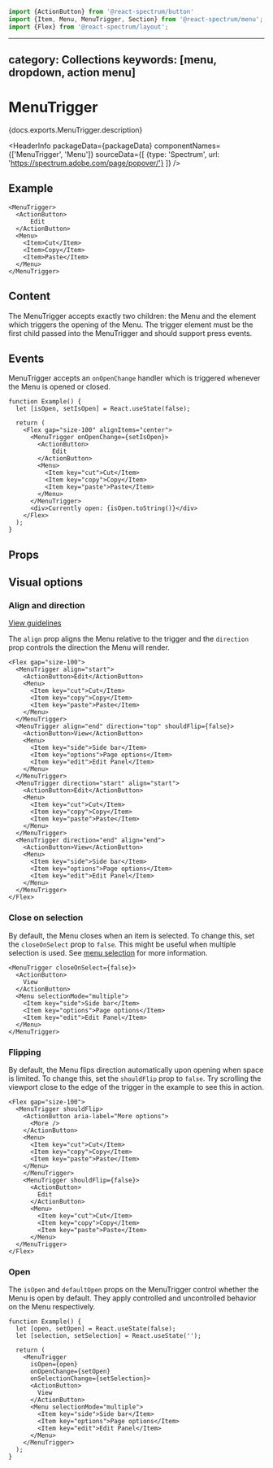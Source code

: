 <!-- Copyright 2020 Adobe. All rights reserved.
This file is licensed to you under the Apache License, Version 2.0 (the "License");
you may not use this file except in compliance with the License. You may obtain a copy
of the License at http://www.apache.org/licenses/LICENSE-2.0
Unless required by applicable law or agreed to in writing, software distributed under
the License is distributed on an "AS IS" BASIS, WITHOUT WARRANTIES OR REPRESENTATIONS
OF ANY KIND, either express or implied. See the License for the specific language
governing permissions and limitations under the License. -->



```jsx import
import {ActionButton} from '@react-spectrum/button'
import {Item, Menu, MenuTrigger, Section} from '@react-spectrum/menu';
import {Flex} from '@react-spectrum/layout';

```

---
category: Collections
keywords: [menu, dropdown, action menu]
---

# MenuTrigger

<p>{docs.exports.MenuTrigger.description}</p>

<HeaderInfo
  packageData={packageData}
  componentNames={['MenuTrigger', 'Menu']}
  sourceData={[
    {type: 'Spectrum', url: 'https://spectrum.adobe.com/page/popover/'}
  ]} />

## Example

```tsx example
<MenuTrigger>
  <ActionButton>
      Edit
  </ActionButton>
  <Menu>
    <Item>Cut</Item>
    <Item>Copy</Item>
    <Item>Paste</Item>
  </Menu>
</MenuTrigger>
```

## Content

The MenuTrigger accepts exactly two children: the Menu and the element which
triggers the opening of the Menu. The trigger element must be the first child passed into
the MenuTrigger and should support press events.

## Events

MenuTrigger accepts an `onOpenChange` handler which is triggered whenever the Menu is opened or closed.

```tsx example
function Example() {
  let [isOpen, setIsOpen] = React.useState(false);

  return (
    <Flex gap="size-100" alignItems="center">
      <MenuTrigger onOpenChange={setIsOpen}>
        <ActionButton>
            Edit
        </ActionButton>
        <Menu>
          <Item key="cut">Cut</Item>
          <Item key="copy">Copy</Item>
          <Item key="paste">Paste</Item>
        </Menu>
      </MenuTrigger>
      <div>Currently open: {isOpen.toString()}</div>
    </Flex>
  );
}
```

## Props

<PropTable component={docs.exports.MenuTrigger} links={docs.links} />

## Visual options

### Align and direction

[View guidelines](https://spectrum.adobe.com/page/popover/#Placement)

The `align` prop aligns the Menu relative to the trigger and the `direction` prop controls the direction the Menu will render.

```tsx example
<Flex gap="size-100">
  <MenuTrigger align="start">
    <ActionButton>Edit</ActionButton>
    <Menu>
      <Item key="cut">Cut</Item>
      <Item key="copy">Copy</Item>
      <Item key="paste">Paste</Item>
    </Menu>
  </MenuTrigger>
  <MenuTrigger align="end" direction="top" shouldFlip={false}>
    <ActionButton>View</ActionButton>
    <Menu>
      <Item key="side">Side bar</Item>
      <Item key="options">Page options</Item>
      <Item key="edit">Edit Panel</Item>
    </Menu>
  </MenuTrigger>
  <MenuTrigger direction="start" align="start">
    <ActionButton>Edit</ActionButton>
    <Menu>
      <Item key="cut">Cut</Item>
      <Item key="copy">Copy</Item>
      <Item key="paste">Paste</Item>
    </Menu>
  </MenuTrigger>
  <MenuTrigger direction="end" align="end">
    <ActionButton>View</ActionButton>
    <Menu>
      <Item key="side">Side bar</Item>
      <Item key="options">Page options</Item>
      <Item key="edit">Edit Panel</Item>
    </Menu>
  </MenuTrigger>
</Flex>
```


### Close on selection

By default, the Menu closes when an item is selected. To change this, set the `closeOnSelect` prop to `false`. This might be useful when multiple selection is used. See [menu selection](./Menu.html#Selection) for more information.

```tsx example
<MenuTrigger closeOnSelect={false}>
  <ActionButton>
    View
  </ActionButton>
  <Menu selectionMode="multiple">
    <Item key="side">Side bar</Item>
    <Item key="options">Page options</Item>
    <Item key="edit">Edit Panel</Item>
  </Menu>
</MenuTrigger>
```

### Flipping
By default, the Menu flips direction automatically upon opening when space is limited. To change this, set the `shouldFlip` prop to `false`. Try scrolling the viewport close to the edge of the trigger in the example to see this in action.

```tsx example
<Flex gap="size-100">
  <MenuTrigger shouldFlip>
    <ActionButton aria-label="More options">
      <More />
    </ActionButton>
    <Menu>
      <Item key="cut">Cut</Item>
      <Item key="copy">Copy</Item>
      <Item key="paste">Paste</Item>
    </Menu>
    </MenuTrigger>
    <MenuTrigger shouldFlip={false}>
      <ActionButton>
        Edit
      </ActionButton>
      <Menu>
        <Item key="cut">Cut</Item>
        <Item key="copy">Copy</Item>
        <Item key="paste">Paste</Item>
      </Menu>
  </MenuTrigger>
</Flex>
```

### Open

The `isOpen` and `defaultOpen` props on the MenuTrigger control whether the Menu is open by default.
They apply controlled and uncontrolled behavior on the Menu respectively.

```tsx example
function Example() {
  let [open, setOpen] = React.useState(false);
  let [selection, setSelection] = React.useState('');

  return (
    <MenuTrigger
      isOpen={open}
      onOpenChange={setOpen}
      onSelectionChange={setSelection}>
      <ActionButton>
        View
      </ActionButton>
      <Menu selectionMode="multiple">
        <Item key="side">Side bar</Item>
        <Item key="options">Page options</Item>
        <Item key="edit">Edit Panel</Item>
      </Menu>
    </MenuTrigger>
  );
}
